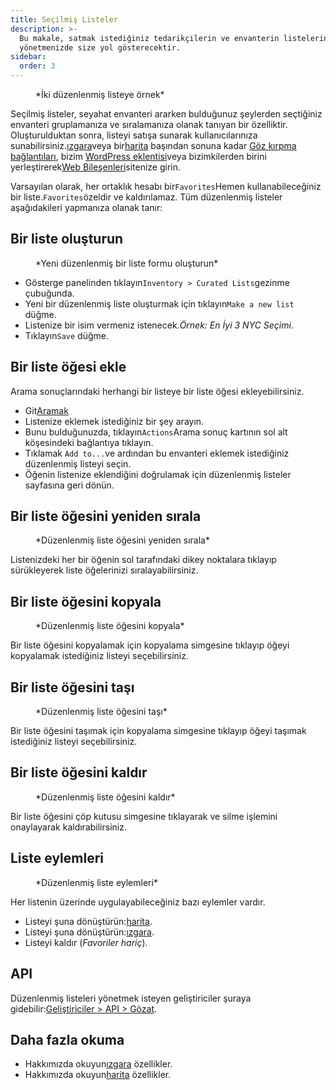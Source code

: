 ```yaml
---
title: Seçilmiş Listeler
description: >-
  Bu makale, satmak istediğiniz tedarikçilerin ve envanterin listelerini
  yönetmenizde size yol gösterecektir.
sidebar:
  order: 3
---
```


<figure>
  <CloudinaryImage width="700" height="225" resize="scale" quality="best" alt="Düzenlenmiş listeler" src="academy/curated-lists" errorImage="noimage_opaque_nyrtl0.png" />

  <figcaption>*İki düzenlenmiş listeye örnek*</figcaption>
</figure>


Seçilmiş listeler, seyahat envanteri ararken bulduğunuz şeylerden seçtiğiniz envanteri gruplamanıza ve sıralamanıza olanak tanıyan bir özelliktir.
Oluşturulduktan sonra, listeyi satışa sunarak kullanıcılarınıza sunabilirsiniz.[ızgara](/studio/grids)veya bir[harita](/studio/maps) başından sonuna kadar [Göz kırpma bağlantıları](/link-manager/wink-links), bizim [WordPress eklentisi](/developers/wordpress/)veya bizimkilerden birini yerleştirerek[Web Bileşenleri](/developers/web-components)sitenize girin.

Varsayılan olarak, her ortaklık hesabı bir`Favorites`Hemen kullanabileceğiniz bir liste.`Favorites`özeldir ve kaldırılamaz.
Tüm düzenlenmiş listeler aşağıdakileri yapmanıza olanak tanır:

## Bir liste oluşturun

<figure>
  <CloudinaryImage width="350" height="219" resize="scale" quality="best" alt="Düzenlenmiş liste oluştur" src="academy/create-curated-list" errorImage="noimage_opaque_nyrtl0.png" />

  <figcaption>*Yeni düzenlenmiş bir liste formu oluşturun*</figcaption>
</figure>


* Gösterge panelinden tıklayın`Inventory > Curated Lists`gezinme çubuğunda.
* Yeni bir düzenlenmiş liste oluşturmak için tıklayın`Make a new list` düğme.
* Listenize bir isim vermeniz istenecek.*Örnek: En İyi 3 NYC Seçimi*.
* Tıklayın`Save` düğme.

## Bir liste öğesi ekle

Arama sonuçlarındaki herhangi bir listeye bir liste öğesi ekleyebilirsiniz.

* Git[Aramak](/studio/search)
* Listenize eklemek istediğiniz bir şey arayın.
* Bunu bulduğunuzda, tıklayın`Actions`Arama sonuç kartının sol alt köşesindeki bağlantıya tıklayın.
* Tıklamak `Add to...`ve ardından bu envanteri eklemek istediğiniz düzenlenmiş listeyi seçin.
* Öğenin listenize eklendiğini doğrulamak için düzenlenmiş listeler sayfasına geri dönün.

## Bir liste öğesini yeniden sırala

<figure>
  <CloudinaryImage width="350" height="183" resize="scale" quality="best" alt="Düzenlenmiş liste öğesini yeniden sırala" src="academy/reorder-curated-list" errorImage="noimage_opaque_nyrtl0.png" />

  <figcaption>*Düzenlenmiş liste öğesini yeniden sırala*</figcaption>
</figure>


Listenizdeki her bir öğenin sol tarafındaki dikey noktalara tıklayıp sürükleyerek liste öğelerinizi sıralayabilirsiniz.

## Bir liste öğesini kopyala

<figure>
  <CloudinaryImage width="450" height="178" resize="scale" quality="best" alt="Düzenlenmiş liste öğesine kopyala" src="academy/copy-to-curated-list" errorImage="noimage_opaque_nyrtl0.png" />

  <figcaption>*Düzenlenmiş liste öğesini kopyala*</figcaption>
</figure>


Bir liste öğesini kopyalamak için kopyalama simgesine tıklayıp öğeyi kopyalamak istediğiniz listeyi seçebilirsiniz.

## Bir liste öğesini taşı

<figure>
  <CloudinaryImage width="450" height="173" resize="scale" quality="best" alt="Düzenlenmiş liste öğesini taşı" src="academy/move-to-curated-list" errorImage="noimage_opaque_nyrtl0.png" />

  <figcaption>*Düzenlenmiş liste öğesini taşı*</figcaption>
</figure>


Bir liste öğesini taşımak için kopyalama simgesine tıklayıp öğeyi taşımak istediğiniz listeyi seçebilirsiniz.

## Bir liste öğesini kaldır

<figure>
  <CloudinaryImage width="350" height="216" resize="scale" quality="best" alt="Düzenlenmiş liste öğesini kaldır" src="academy/remove-curated-list-item" errorImage="noimage_opaque_nyrtl0.png" />

  <figcaption>*Düzenlenmiş liste öğesini kaldır*</figcaption>
</figure>


Bir liste öğesini çöp kutusu simgesine tıklayarak ve silme işlemini onaylayarak kaldırabilirsiniz.

## Liste eylemleri

<figure>
  <CloudinaryImage width="350" height="183" resize="scale" quality="best" alt="Düzenlenmiş liste eylemleri" src="academy/curated-list-actions" errorImage="noimage_opaque_nyrtl0.png" />

  <figcaption>*Düzenlenmiş liste eylemleri*</figcaption>
</figure>


Her listenin üzerinde uygulayabileceğiniz bazı eylemler vardır.

* Listeyi şuna dönüştürün:[harita](/studio/maps).
* Listeyi şuna dönüştürün:[ızgara](/studio/grids).
* Listeyi kaldır (*Favoriler hariç*).

## API

Düzenlenmiş listeleri yönetmek isteyen geliştiriciler şuraya gidebilir:[Geliştiriciler > API > Gözat](/developers/apis/#browse-api).

## Daha fazla okuma

* Hakkımızda okuyun[ızgara](/studio/grids) özellikler.
* Hakkımızda okuyun[harita](/studio/maps) özellikler.

